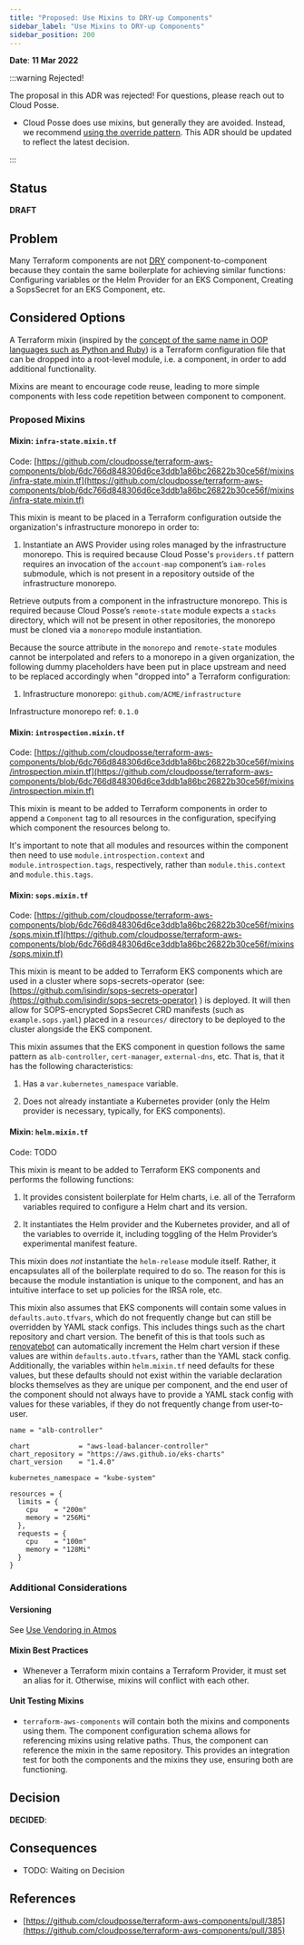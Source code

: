 ```yaml
---
title: "Proposed: Use Mixins to DRY-up Components"
sidebar_label: "Use Mixins to DRY-up Components"
sidebar_position: 200
---
```


**Date**: **11 Mar 2022**

:::warning Rejected!

The proposal in this ADR was rejected! For questions, please reach out to Cloud Posse.

- Cloud Posse does use mixins, but generally they are avoided. Instead, we recommend [using the override pattern](/reference-architecture/fundamentals/component-development/#how-can-terraform-modules-or-resources-be-added-to-a-component). This ADR should be updated to reflect the latest decision.

:::

## Status
**DRAFT**

## Problem
Many Terraform components are not [DRY](https://en.wikipedia.org/wiki/Don%27t_repeat_yourself) component-to-component because they contain the same boilerplate for achieving similar functions: Configuring variables or the Helm Provider for an EKS Component, Creating a SopsSecret for an EKS Component, etc.

## Considered Options

A Terraform mixin (inspired by the [concept of the same name in OOP languages such as Python and Ruby](https://en.wikipedia.org/wiki/Mixin)) is a Terraform configuration file that can be dropped into a root-level module, i.e. a component, in order to add additional functionality.

Mixins are meant to encourage code reuse, leading to more simple components with less code repetition between component to component.

### Proposed Mixins

#### Mixin: `infra-state.mixin.tf`

Code: [https://github.com/cloudposse/terraform-aws-components/blob/6dc766d848306d6ce3ddb1a86bc26822b30ce56f/mixins/infra-state.mixin.tf](https://github.com/cloudposse/terraform-aws-components/blob/6dc766d848306d6ce3ddb1a86bc26822b30ce56f/mixins/infra-state.mixin.tf)

This mixin is meant to be placed in a Terraform configuration outside the organization's infrastructure monorepo in order to:

1. Instantiate an AWS Provider using roles managed by the infrastructure monorepo. This is required because Cloud Posse's `providers.tf` pattern requires an invocation of the `account-map` component’s `iam-roles` submodule, which is not present in a repository outside of the infrastructure monorepo.

Retrieve outputs from a component in the infrastructure monorepo. This is required because Cloud Posse’s `remote-state` module expects a `stacks` directory, which will not be present in other repositories, the monorepo must be cloned via a `monorepo` module instantiation.

Because the source attribute in the `monorepo` and `remote-state` modules cannot be interpolated and refers to a monorepo in a given organization, the following dummy placeholders have been put in place upstream and need to be replaced accordingly when "dropped into" a Terraform configuration:

1. Infrastructure monorepo: `github.com/ACME/infrastructure`

Infrastructure monorepo ref: `0.1.0`

#### Mixin: `introspection.mixin.tf`

Code: [https://github.com/cloudposse/terraform-aws-components/blob/6dc766d848306d6ce3ddb1a86bc26822b30ce56f/mixins/introspection.mixin.tf](https://github.com/cloudposse/terraform-aws-components/blob/6dc766d848306d6ce3ddb1a86bc26822b30ce56f/mixins/introspection.mixin.tf)

This mixin is meant to be added to Terraform components in order to append a `Component` tag to all resources in the configuration, specifying which component the resources belong to.

It's important to note that all modules and resources within the component then need to use `module.introspection.context` and `module.introspection.tags`, respectively, rather than `module.this.context` and `module.this.tags`.

#### Mixin: `sops.mixin.tf`

Code: [https://github.com/cloudposse/terraform-aws-components/blob/6dc766d848306d6ce3ddb1a86bc26822b30ce56f/mixins/sops.mixin.tf](https://github.com/cloudposse/terraform-aws-components/blob/6dc766d848306d6ce3ddb1a86bc26822b30ce56f/mixins/sops.mixin.tf)

This mixin is meant to be added to Terraform EKS components which are used in a cluster where sops-secrets-operator (see: [https://github.com/isindir/sops-secrets-operator](https://github.com/isindir/sops-secrets-operator) ) is deployed. It will then allow for SOPS-encrypted SopsSecret CRD manifests (such as `example.sops.yaml`) placed in a `resources/` directory to be deployed to the cluster alongside the EKS component.

This mixin assumes that the EKS component in question follows the same pattern as `alb-controller`, `cert-manager`, `external-dns`, etc. That is, that it has the following characteristics:

1. Has a `var.kubernetes_namespace` variable.

2. Does not already instantiate a Kubernetes provider (only the Helm provider is necessary, typically, for EKS components).

#### Mixin: `helm.mixin.tf`

Code: TODO

This mixin is meant to be added to Terraform EKS components and performs the following functions:

1. It provides consistent boilerplate for Helm charts, i.e. all of the Terraform variables required to configure a Helm chart and its version.

2. It instantiates the Helm provider and the Kubernetes provider, and all of the variables to override it, including toggling of the Helm Provider’s experimental manifest feature.

This mixin does _not_ instantiate the `helm-release` module itself. Rather, it encapsulates all of the boilerplate required to do so. The reason for this is because the module instantiation is unique to the component, and has an intuitive interface to set up policies for the IRSA role, etc.

This mixin also assumes that EKS components will contain some values in `defaults.auto.tfvars`, which do not frequently change but can still be overridden by YAML stack configs. This includes things such as the chart repository and chart version. The benefit of this is that tools such as [renovatebot](https://github.com/renovatebot) can automatically increment the Helm chart version if these values are within `defaults.auto.tfvars`, rather than the YAML stack config. Additionally, the variables within `helm.mixin.tf` need defaults for these values, but these defaults should not exist within the variable declaration blocks themselves as they are unique per component, and the end user of the component should not always have to provide a YAML stack config with values for these variables, if they do not frequently change from user-to-user.

```
name = "alb-controller"

chart            = "aws-load-balancer-controller"
chart_repository = "https://aws.github.io/eks-charts"
chart_version    = "1.4.0"

kubernetes_namespace = "kube-system"

resources = {
  limits = {
    cpu    = "200m"
    memory = "256Mi"
  },
  requests = {
    cpu    = "100m"
    memory = "128Mi"
  }
}
```

### Additional Considerations

#### Versioning

See [Use Vendoring in Atmos](/reference-architecture/reference/adrs/use-vendoring-in-atmos)

#### Mixin Best Practices

- Whenever a Terraform mixin contains a Terraform Provider, it must set an alias for it. Otherwise, mixins will conflict with each other.

#### Unit Testing Mixins

- `terraform-aws-components` will contain both the mixins and components using them. The component configuration schema allows for referencing mixins using relative paths. Thus, the component can reference the mixin in the same repository. This provides an integration test for both the components and the mixins they use, ensuring both are functioning.

## Decision

**DECIDED**:

## Consequences

- TODO: Waiting on Decision

## References

- [https://github.com/cloudposse/terraform-aws-components/pull/385](https://github.com/cloudposse/terraform-aws-components/pull/385)


